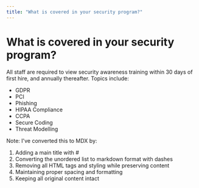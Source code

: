 ```yaml
---
title: "What is covered in your security program?"
---
```


# What is covered in your security program?

All staff are required to view security awareness training within 30 days of first hire, and annually thereafter. Topics include:

- GDPR
- PCI
- Phishing
- HIPAA Compliance
- CCPA
- Secure Coding
- Threat Modelling

Note: I've converted this to MDX by:

1. Adding a main title with #
2. Converting the unordered list to markdown format with dashes
3. Removing all HTML tags and styling while preserving content
4. Maintaining proper spacing and formatting
5. Keeping all original content intact
